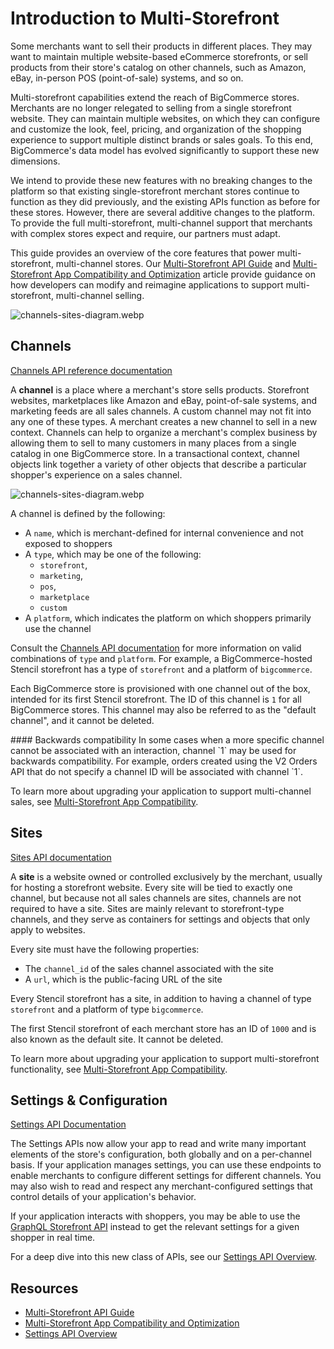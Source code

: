 # Introduction to Multi-Storefront

Some merchants want to sell their products in different places. They may want to maintain multiple website-based eCommerce storefronts, or sell products from their store's catalog on other channels, such as Amazon, eBay, in-person POS (point-of-sale) systems, and so on.

Multi-storefront capabilities extend the reach of BigCommerce stores. Merchants are no longer relegated to selling from a single storefront website. They can maintain multiple websites, on which they can configure and customize the look, feel, pricing, and organization of the shopping experience to support multiple distinct brands or sales goals. To this end, BigCommerce's data model has evolved significantly to support these new dimensions.

We intend to provide these new features with no breaking changes to the platform so that existing single-storefront merchant stores continue to function as they did previously, and the existing APIs function as before for these stores. However, there are several additive changes to the platform. To provide the full multi-storefront, multi-channel support that merchants with complex stores expect and require, our partners must adapt.

This guide provides an overview of the core features that power multi-storefront, multi-channel stores. Our [Multi-Storefront API Guide](/docs/storefront/multi-storefront/guide) and [Multi-Storefront App Compatibility and Optimization](/docs/integrations/apps/multi-storefront) article provide guidance on how developers can modify and reimagine applications to support multi-storefront, multi-channel selling.

![channels-sites-diagram.webp](https://storage.cloud.google.com/bigcommerce-production-dev-center/images/msf-beta-guide/channels-sites-diagram.webp)

## Channels

[Channels API reference documentation](/docs/rest-management/channels)

A **channel** is a place where a merchant's store sells products. Storefront websites, marketplaces like Amazon and eBay, point-of-sale systems, and marketing feeds are all sales channels. A custom channel may not fit into any one of these types. A merchant creates a new channel to sell in a new context. Channels can help to organize a merchant's complex business by allowing them to sell to many customers in many places from a single catalog in one BigCommerce store. In a transactional context, channel objects link together a variety of other objects that describe a particular shopper's experience on a sales channel. 

![channels-sites-diagram.webp](https://storage.cloud.google.com/bigcommerce-production-dev-center/images/msf-beta-guide/channels-sites-diagram.webp)

A channel is defined by the following:

* A `name`, which is merchant-defined for internal convenience and not exposed to shoppers
* A `type`, which may be one of the following:
  * `storefront`, 
  * `marketing`, 
  * `pos`, 
  * `marketplace`
  * `custom`
* A `platform`, which indicates the platform on which shoppers primarily use the channel

Consult the [Channels API documentation](/docs/rest-management/channels#create-a-channel) for more information on valid combinations of `type` and `platform`. For example, a BigCommerce-hosted Stencil storefront has a type of `storefront` and a platform of `bigcommerce`.

Each BigCommerce store is provisioned with one channel out of the box, intended for its first Stencil storefront. The ID of this channel is `1` for all BigCommerce stores. This channel may also be referred to as the "default channel", and it cannot be deleted. 

<Callout type="info">
#### Backwards compatibility
In some cases when a more specific channel cannot be associated with an interaction, channel `1` may be used for backwards compatibility. For example, orders created using the V2 Orders API that do not specify a channel ID will be associated with channel `1`.
</Callout>

To learn more about upgrading your application to support multi-channel sales, see [Multi-Storefront App Compatibility](/api-docs/apps/multi-storefront#upgrading-existing-apps).

## Sites

[Sites API documentation](/docs/rest-management/sites)

A **site** is a website owned or controlled exclusively by the merchant, usually for hosting a storefront website. Every site will be tied to exactly one channel, but because not all sales channels are sites, channels are not required to have a site. Sites are mainly relevant to storefront-type channels, and they serve as containers for settings and objects that only apply to websites.

Every site must have the following properties:

* The `channel_id` of the sales channel associated with the site
* A `url`, which is the public-facing URL of the site

Every Stencil storefront has a site, in addition to having a channel of type `storefront` and a platform of type `bigcommerce`.

The first Stencil storefront of each merchant store has an ID of `1000` and is also known as the default site. It cannot be deleted.

To learn more about upgrading your application to support multi-storefront functionality, see [Multi-Storefront App Compatibility](/api-docs/apps/multi-storefront#upgrading-existing-apps).

## Settings & Configuration

[Settings API Documentation](/docs/rest-management/settings)

The Settings APIs now allow your app to read and write many important elements of the store's configuration, both globally and on a per-channel basis. If your application manages settings, you can use these endpoints to enable merchants to configure different settings for different channels. You may also wish to read and respect any merchant-configured settings that control details of your application's behavior.

If your application interacts with shoppers, you may be able to use the [GraphQL Storefront API](/docs/storefront/graphql) instead to get the relevant settings for a given shopper in real time.

For a deep dive into this new class of APIs, see our [Settings API Overview](/docs/rest-management/settings).

## Resources
* [Multi-Storefront API Guide](/docs/storefront/multi-storefront/guide)
* [Multi-Storefront App Compatibility and Optimization](/docs/integrations/apps/multi-storefront)
* [Settings API Overview](/docs/rest-management/settings)
